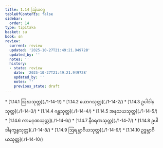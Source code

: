 ```yaml
---
title: 1.14 ဩဃဝဂ္ဂ
tableOfContents: false
sidebar:
  order: 14
type: tipitaka
basket: su
book: sn
review:
  current: review
  updated: '2025-10-27T21:49:21.949728'
  updated_by: ''
  notes: ''
  history:
  - state: review
    date: '2025-10-27T21:49:21.949728'
    updated_by: ''
    notes: ''
    previous_state: draft
---
```



<ReviewStatus review={frontmatter.review} showDetails={true} />

<HypothesisAnnotation frontmatter={frontmatter} />

<DynamicBreadcrumb />



<TableOfContents book="sn" section="1.14">
* [1.14.1 ဩဃသုတ္တ](./1-14-1/)
* [1.14.2 ယောဂသုတ္တ](./1-14-2/)
* [1.14.3 ဥပါဒါနသုတ္တ](./1-14-3/)
* [1.14.4 ဂန္ထသုတ္တ](./1-14-4/)
* [1.14.5 အနုသယသုတ္တ](./1-14-5/)
* [1.14.6 ကာမဂုဏသုတ္တ](./1-14-6/)
* [1.14.7 နီဝရဏသုတ္တ](./1-14-7/)
* [1.14.8 ဥပါဒါနက္ခန္ဓသုတ္တ](./1-14-8/)
* [1.14.9 ဩရမ္ဘာဂိယသုတ္တ](./1-14-9/)
* [1.14.10 ဥဒ္ဓမ္ဘာဂိယသုတ္တ](./1-14-10/)
</TableOfContents>